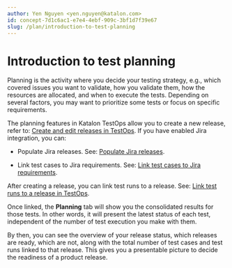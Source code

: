 ```yaml
---
author: Yen Nguyen <yen.nguyen@katalon.com>
id: concept-7d1c6ac1-e7e4-4ebf-909c-3bf1d7f39e67
slug: /plan/introduction-to-test-planning
---
```


# Introduction to test planning

Planning is the activity where you decide your testing strategy, e.g., which covered issues you want to validate, how you validate them, how the resources are allocated, and when to execute the tests. Depending on several factors, you may want to prioritize some tests or focus on specific requirements.

The planning features in Katalon TestOps allow you to create a new release, refer to: [Create and edit releases in TestOps](/plan/create-and-edit-releases-in-testops). If you have enabled Jira integration, you can:

-   Populate Jira releases. See: [Populate Jira releases](/plan/integration-for-test-planning/populate-jira-releases).

-   Link test cases to Jira requirements. See: [Link test cases to Jira requirements](/plan/integration-for-test-planning/link-test-cases-to-jira-requirements).


After creating a release, you can link test runs to a release. See: [Link test runs to a release in TestOps](/plan/link-test-runs-to-a-release-in-testops).

Once linked, the **Planning** tab will show you the consolidated results for those tests. In other words, it will present the latest status of each test, independent of the number of test execution you make with them.

By then, you can see the overview of your release status, which releases are ready, which are not, along with the total number of test cases and test runs linked to that release. This gives you a presentable picture to decide the readiness of a product release.